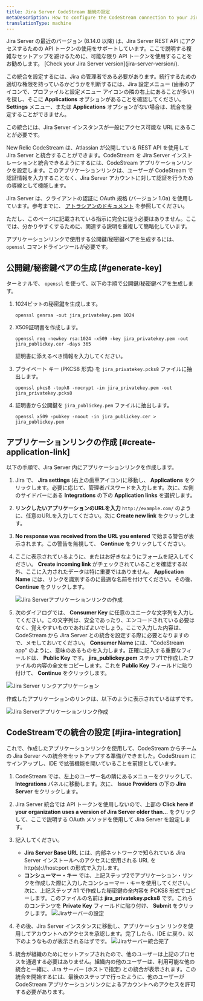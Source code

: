 ```yaml
---
title: Jira Server CodeStream 接続の設定
metaDescription: How to configure the CodeStream connection to your Jira server.
translationType: machine
---
```


<Callout variant="caution">
  Jira Server の最近のバージョン (8.14.0 以降) は、Jira Server REST API にアクセスするための API トークンの使用をサポートしています。ここで説明する複雑なセットアップを避けるために、可能な限り API トークンを使用することをお勧めします。 [Check your Jira Server version](jira-server-version/).

  この統合を設定するには、Jira の管理者である必要があります。続行するための適切な権限を持っているかどうかを判断するには、Jira 設定メニュー (歯車のアイコンで、プロファイルと設定メニュー アイコンの隣の右上にあることが多い) を探し、そこに **Applications** オプションがあることを確認してください。 **Settings** メニュー、または **Applications** オプションがない場合は、統合を設定することができません。

  この統合には、Jira Server インスタンスが一般にアクセス可能な URL にあることが必要です。
</Callout>

New Relic CodeStream は、Atlassian が公開している REST API を使用して Jira Server と統合することができます。CodeStream を Jira Server インストレーションと統合できるようにするには、CodeStream アプリケーションリンクを設定します。このアプリケーションリンクは、ユーザーが CodeStream で認証情報を入力することなく、Jira Server アカウントに対して認証を行うための導線として機能します。

Jira Server は、クライアントの認証に OAuth 規格 (バージョン 1.0a) を使用しています。参考までに、 [アトラシアンのドキュメント](https://developer.atlassian.com/server/jira/platform/oauth/) を参照してください。

ただし、このページに記載されている指示に完全に従う必要はありません。ここでは、分かりやすくするために、関連する説明を重複して簡略化しています。

アプリケーションリンクで使用する公開鍵/秘密鍵ペアを生成するには、 `openssl` コマンドラインツールが必要です。

## 公開鍵/秘密鍵ペアの生成 [#generate-key]

ターミナルで、 `openssl` を使って、以下の手順で公開鍵/秘密鍵ペアを生成します。

1. 1024ビットの秘密鍵を生成します。

   ```
   openssl genrsa -out jira_privatekey.pem 1024
   ```

2. X509証明書を作成します。

   ```
   openssl req -newkey rsa:1024 -x509 -key jira_privatekey.pem -out jira_publickey.cer -days 365
   ```

   証明書に添えるべき情報を入力してください。

3. プライベート キー (PKCS8 形式) を `jira_privatekey.pcks8` ファイルに抽出します。

   ```
   openssl pkcs8 -topk8 -nocrypt -in jira_privatekey.pem -out jira_privatekey.pcks8
   ```

4. 証明書から公開鍵を `jira_publickey.pem` ファイルに抽出します。

   ```
   openssl x509 -pubkey -noout -in jira_publickey.cer > jira_publickey.pem
   ```

## アプリケーションリンクの作成 [#create-application-link]

以下の手順で、Jira Server 内にアプリケーションリンクを作成します。

1. Jira で、 **Jira settings** (右上の歯車アイコン)に移動し、 **Applications** をクリックします。必要に応じて、管理者パスワードを入力します。次に、左側のサイドバーにある **Integrations** の下の **Application links** を選択します。

2. **リンクしたいアプリケーションのURLを入力** `http://example.com/` のように、任意のURLを入力してください。次に **Create new link** をクリックします。

3. **No response was received from the URL you entered** で始まる警告が表示されます。この警告を無視して、 **Continue** をクリックしてください。

4. ここに表示されているように、またはお好きなようにフォームを記入してください。 **Create incoming link** がチェックされていることを確認する以外、ここに入力されたデータは特に重要ではありません。 **Application Name** には、リンクを識別するのに最適な名前を付けてください。その後、 **Continue** をクリックします。

   ![Jira Serverアプリケーションリンクの作成](/images/CreateJiraServerApplicationLink1.png)

5. 次のダイアログでは、 **Consumer Key** に任意のユニークな文字列を入力してください。この文字列は、安全であったり、エンコードされている必要はなく、覚えやすいものであればよいでしょう。ここで入力した内容は、CodeStream から Jira Server との統合を設定する際に必要となりますので、メモしておいてください。 **Consumer Name** には、"CodeStream app" のように、意味のあるものを入力します。正確に記入する重要なフィールドは、 **Public Key** です。 **jira_publickey.pem** ステップ1で作成したファイルの内容の全文をコピーします。これを **Public Key** フィールドに貼り付けて、 **Continue** をクリックします。

![Jira Server リンクアプリケーション](/images/JiraServerLinkApplications1.png)

作成したアプリケーションのリンクは、以下のように表示されているはずです。

![Jira Serverアプリケーションリンク作成](/images/JiraServerApplicationLinkCreated1.png)

## CodeStreamでの統合の設定 [#jira-integration]

これで、作成したアプリケーションリンクを使用して、CodeStream からチームの Jira Server への統合をセットアップする準備ができました。CodeStream にサインアップし、IDE で拡張機能を開いていることを前提としています。

1. CodeStream では、左上のユーザー名の隣にあるメニューをクリックして、 **Integrations** パネルに移動します。次に、 **Issue Providers** の下の **Jira Server** をクリックします。

2. Jira Server 統合では API トークンを使用しないので、上部の **Click here if your organization uses a version of Jira Server older than...** をクリックして、ここで説明する OAuth メソッドを使用して Jira Server を設定します。

3. 記入してください。

   * **Jira Server Base URL** には、内部ネットワークで知られている Jira Server インストールへのアクセスに使用される URL を http(s)://host:port の形式で入力します。
   * **コンシューマー・キー** では、上記ステップ2でアプリケーション・リンクを作成した際に入力したコンシューマー・キーを使用してください。次に、上記ステップ #1 で作成した秘密鍵の全内容を PCKS8 形式でコピーします。このファイルの名前は **jira_privatekey.pcks8** です。これらのコンテンツを **Private Key** フィールドに貼り付け、 **Submit** をクリックします。 ![Jiraサーバーの設定](/images/ConfigureJiraServer1.png)

4. その後、Jira Server インスタンスに移動し、アプリケーション リンクを使用してアカウントへのアクセスを承認します。完了したら、IDE に戻り、以下のようなものが表示されるはずです。 ![Jiraサーバー統合完了](/images/CompletedJiraServerIntegration1.png)

5. 統合が組織のためにセットアップされたので、他のユーザーは上記のプロセスを通過する必要はありません。組織内の他のユーザーは、利用可能な他の統合と一緒に、Jira サーバー (ホストで指定) との統合が表示されます。この統合を開始するには、最後のステップで行ったように、他のユーザーが CodeStream アプリケーションリンクによるアカウントへのアクセスを許可する必要があります。
